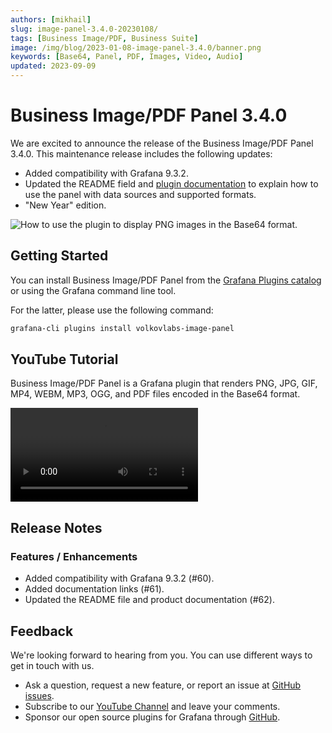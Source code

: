 ```yaml
---
authors: [mikhail]
slug: image-panel-3.4.0-20230108/
tags: [Business Image/PDF, Business Suite]
image: /img/blog/2023-01-08-image-panel-3.4.0/banner.png
keywords: [Base64, Panel, PDF, Images, Video, Audio]
updated: 2023-09-09
---
```



# Business Image/PDF Panel 3.4.0

We are excited to announce the release of the Business Image/PDF Panel 3.4.0. This maintenance release includes the following updates:

- Added compatibility with Grafana 9.3.2.
- Updated the README field and [plugin documentation](/plugins/volkovlabs-image-panel) to explain how to use the panel with data sources and supported formats.
- "New Year" edition.

<Image
  title="How to use the plugin to display PNG images in the Base64 format."
  src="/img/blog/2023-01-08-image-panel-3.4.0/image.png"
  lazy={false}
/>

## Getting Started

You can install Business Image/PDF Panel from the [Grafana Plugins catalog](https://grafana.com/grafana/plugins/volkovlabs-image-panel/) or using the Grafana command line tool.

For the latter, please use the following command:

```bash
grafana-cli plugins install volkovlabs-image-panel
```

## YouTube Tutorial

Business Image/PDF Panel is a Grafana plugin that renders PNG, JPG, GIF, MP4, WEBM, MP3, OGG, and PDF files encoded in the Base64 format.

<Video
  src="https://www.youtube.com/embed/1_bgLSehjhg"
  title="Images, PDFs, Video, Live Camera Feed on Grafana Dashboard."
/>

## Release Notes

### Features / Enhancements

- Added compatibility with Grafana 9.3.2 (#60).
- Added documentation links (#61).
- Updated the README file and product documentation (#62).

## Feedback

We're looking forward to hearing from you. You can use different ways to get in touch with us.

- Ask a question, request a new feature, or report an issue at [GitHub issues](https://github.com/volkovlabs/volkovlabs-image-panel/issues).
- Subscribe to our [YouTube Channel](https://www.youtube.com/@volkovlabs) and leave your comments.
- Sponsor our open source plugins for Grafana through [GitHub](https://github.com/sponsors/VolkovLabs).
